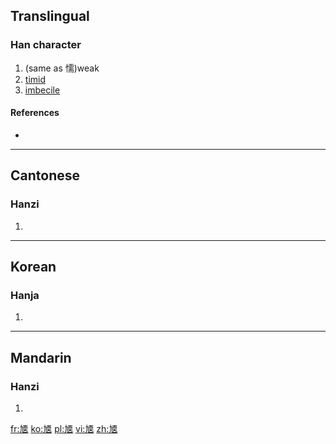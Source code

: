 ==Translingual==

===Han character===
{{Han char|rn=5|rad=乙|as=10|sn=11|four=|canj=大弓一月大 (KNMBK)}}

# (same as 懦)weak
# [[timid]]
# [[imbecile]]

====References====
* {{Han ref|kx=0084.310|hdz=42813.010|uh=3421|ud=13345}}

----

==Cantonese==

===Hanzi===
{{yue-hanzi|jyut=|y=no6}}

# {{defn|Cantonese|sort=乙10}}

----

==Korean==

===Hanja===
{{ko-hanja|hangeul=유|rv=yu|mr=yu|y=yu|eumhun=나약하다|ehrv=nayakhada|ehmr=nayakhada|ehy=nayakhata}}

# {{defn|Korean|sort=乙10}}

----

==Mandarin==

===Hanzi===
{{cmn-hanzi|pin=[[nuò]] ([[nuo4]])|wg=no<sup>4</sup>}}

# {{defn|Mandarin|sort=乙10}}

[[fr:㐡]]
[[ko:㐡]]
[[pl:㐡]]
[[vi:㐡]]
[[zh:㐡]]